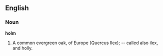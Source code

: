 ==English==

===Noun===

'''holm'''

#A common evergreen oak, of Europe (Quercus Ilex); -- called also ilex, and holly.